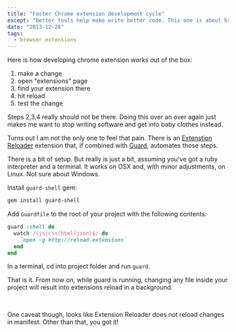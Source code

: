 ```yaml
---
title: "Faster Chrome extension development cycle"
except: "Better tools help make write better code. This one is about browser extensions."
date: "2013-12-28"
tags:
  - browser extensions
---
```


Here is how developing chrome extension works out of the box:

1. make a change
1. open "extensions" page
1. find your extension there
1. hit reload
1. test the change

<p></p>
Steps 2,3,4 really should not be there. Doing this over an over again just makes me want to stop writing software and get into baby clothes instead.

Turns out I am not the only one to feel that pain. There is an [Extenstion Reloader](https://chrome.google.com/webstore/detail/extensions-reloader/fimgfedafeadlieiabdeeaodndnlbhid) extension that, if combined with [Guard](https://github.com/guard/guard), automates those steps.

There is a bit of setup. But really is just a bit, assuming you've got a ruby interpreter and a terminal. It works on OSX and, with minor adjustments, on Linux. Not sure about Windows.

Install `guard-shell` gem:

```sh
gem install guard-shell
```

Add `Guardfile` to the root of your project with the following contents:

```ruby
guard :shell do
  watch /(js|css|html|json)$/ do
    `open -g http://reload.extensions`
  end
end
```

In a terminal, cd into project folder and run `guard`.

That is it. From now on, while guard is running, changing any file inside your project will result into extensions reload in a background.

<br/>

One caveat though, looks like Extension Reloader does not reload changes in manifest. Other than that, you got it!
